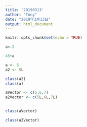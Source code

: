 ```yaml
---
title: '20190313'
author: "Tony"
date: "2019年3月13日"
output: html_document
---
```


```r
knitr::opts_chunk$set(echo = TRUE)
```

```r
a<-2
```

```r
45+a
```
```r
a <- 5
a2 <- 5L
```

```r
class(a2)
class(a)
```
```r
aVector <- c(5,6,7)
a2Vector <- c(5L,6L,7L)
            
```

```r
class(aVector)
```

```r
class(a2Vector)
```

